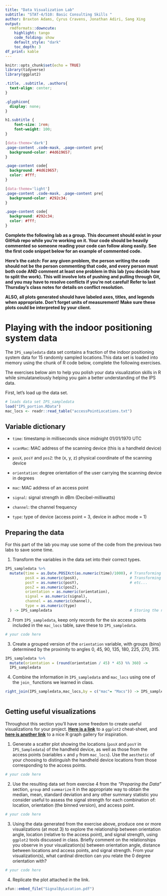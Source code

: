 ```yaml
---
title: "Data Visualization Lab"
subtitle: "STAT-4/510: Basic Consulting Skills "
author: Braxton Adams, Cyrus Cravens, Jonathan Adiri, Sang Xing
output: 
  rmdformats::downcute:
    highlight: tango
    code_folding: show  
    default_style: "dark"
    toc_depth: 3
df_print: kable   
---
```


```r
knitr::opts_chunk$set(echo = TRUE)
library(tidyverse)
library(ggplot2)
```

```css
.title, .subtitle, .authors{
  text-align: center;
}

.glyphicon{
  display: none;
}

h1.subtitle {
    font-size: 1rem;
    font-weight: 100;
}

[data-theme='dark']
.page-content .code-mask, .page-content pre{
  background-color: #4d619657;
}

.page-content code{
  background: #4d619657;
  color: #fff;
}

[data-theme='light']
.page-content .code-mask, .page-content pre{
  background-color: #292c34;
}

.page-content code{
  background: #292c34;
  color: #fff;
}
```

**Complete the following lab as a group. This document should exist in your GitHub repo while you're working on it. Your code should be heavily commented so someone reading your code can follow along easily. See the first code snippet below for an example of commented code.**

**Here's the catch: For any given problem, the person writing the code should not be the person commenting that code, and every person must both code AND comment at least one problem in this lab (you decide how to split the work). This will involve lots of pushing and pulling through Git, and you may have to resolve conflicts if you're not careful! Refer to last Thursday's class notes for details on conflict resolution.**

**ALSO, all plots generated should have labeled axes, titles, and legends when appropriate. Don't forget units of measurement! Make sure these plots could be interpreted by your client.**


# Playing with the indoor positioning system data

The `IPS_sampledata` data set contains a fraction of the indoor positioning system data for 15 randomly sampled locations.This data set is loaded into memory using the chunk of R code below, complete the following exercises. 

The exercises below aim to help you polish your data visualization skills in R while simulatanelously helping you gain a better understanding of the IPS data.

First, let's load up the data set.

```r
# loads data set IPS_sampledata
load("IPS_portion.RData")
mac_locs <- readr::read_table("accessPointLocations.txt")
```

## Variable dictionary

- `time`: timestamp in milliseconds since midnight 01/01/1970 UTC

- `scanMac`: MAC address of the scanning device (this is a handheld device)

- `posX`, `posY` and `posZ`: the (x, y, z) physical coordinate of the scanning device

- `orientation`: degree orientation of the user carrying the scanning device in degrees

- `mac`: MAC address of an access point

- `signal`: signal strength in dBm (Decibel-milliwatts)

- `channel`: the channel frequency

- `type`: type of device (access point = 3, device in adhoc mode = 1)

## Preparing the data

For this part of the lab you may use some of the code from the previous two labs to save some time.

1. Transform the variables in the data set into their correct types.

```r
IPS_sampledata %>% 
  mutate(time = as.Date.POSIXct(as.numeric(time)/1000), # Transforming the time variable from char to numeric and scaling by 1000
         posX = as.numeric(posX),                       # Transforming the pos X variable from char to numeric
         posY = as.numeric(posY),                       # etc...
         posZ = as.numeric(posZ),
         orientation = as.numeric(orientation),
         signal = as.numeric(signal),
         channel = as.numeric(channel),
         type = as.numeric(type)
  ) -> IPS_sampledata                                   # Storing the new data frame into IPS_sampledata

```


2. From `IPS_sampledata`, keep only records for the six access points included in the `mac_locs` table, save these to `IPS_sampledata`.

```r
# your code here


```

3. Create a grouped version of the `orientation` variable, with groups (bins) determined by the proximity to angles 0, 45, 90, 135, 180, 225, 270, 315.

```r
IPS_sampledata %>% 
  mutate(orientation = (round(orientation / 45) * 45) %% 360) ->
  IPS_sampledata
```


4. Combine the information in `IPS_sampledata` and `mac_locs` using one of the `join_` functions we learned in class.

```r
right_join(IPS_sampledata,mac_locs,by = c("mac"= "Macs")) -> IPS_sampledata # Join by MAC address
                                                                            # right_join has the added benefit of performing part 2
```


## Getting useful visualizations

Throughout this section you'll have some freedom to create useful visualizations for your project.  [**Here is a link**](https://github.com/rstudio/cheatsheets/blob/main/data-visualization-2.1.pdf) to a `ggplot2` cheat-sheet, and [**here is another link**](https://r-graph-gallery.com/index.html) to a nice R graph gallery for inspiration.

1. Generate a scatter plot showing the locations (`posX` and `posY` in `IPS_Sampledata`) of the handheld device, as well as those from the access points (variables `x` and `y` from `mac_locs`).   Use the `aesthetic` of your choosing to distinguish the handheld device locations from those corresponding to the access points.

```r
# your code here


```


2. Use the resulting data set from exercise 4 from the *"Preparing the Data"* section, `group` and `summarize` it in the appropriate way to obtain the median, mean, standard deviation and any other summary statistic you consider useful to assess the signal strength for each combination of:  location, orientation (the binned version), and access point.

```r
# your code here


```


3. Using the data generated from the exercise above, produce one or more visualizations (at most 3) to explore the relationship between  orientation angle, location (relative to the access point), and signal strength, using `ggplot2` tools discussed in class. Briefly comment on the relationships you observe in your visualization(s) between orientation angle, distance between locations and access points, and signal strength. From your visualization(s), what cardinal direction can you relate the 0 degree orientation with?

```r
# your code here


```


4. Replicate the plot attached in the link.

```r
xfun::embed_file("SignalByLocation.pdf")
```




